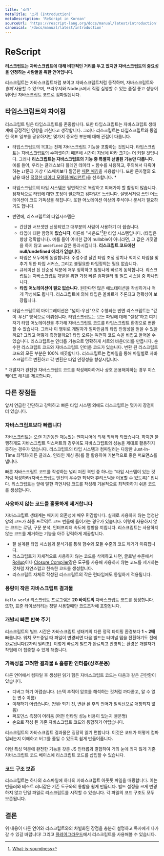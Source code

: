 ```yaml
---
title: '소개'
metaTitle: '소개 (Introduction)'
metaDescription: 'ReScript in Korean'
sourceUrl: 'https://rescript-lang.org/docs/manual/latest/introduction'
canonical: '/docs/manual/latest/introduction'
---
```


# ReScript

**리스크립트는 자바스크립트에 대해 비판적인 거리를 두고 있지만 자바스크립트의 중요성을 인정하는 사람들을 위한 언어입니다**.

리스크립트는 자바스크립트처럼 보이고 자바스크립트처럼 동작하며, 자바스크립트와 _함께_ 사용할 수 있으며, 브라우저와 Node.js에서 직접 실행할 수 있는 품질 좋고 성능이 뛰어난 자바스크립트 코드로 컴파일됩니다.

## 타입스크립트와 차이점

리스크립트 팀은 타입스크립트를 존중합니다. 또한 타입스크립트는 자바스크립트 생태계에 긍정적인 영향을 끼친다고 생각합니다. 그러나 리스크립트는 타입스크립트와 동일한 목표 일부를 공유하지만 몇가지 중요한 부분에 대해 관점이 다릅니다.

- 타입스크립트의 목표는 전체 자바스크립트 기능을 포함하는 것입니다. 타입스크립트는 자바스크립트의 수퍼셋이기 때문에 시간이 지남에 따라 크기는 더 커질 것입니다. 그러나 **리스크립트는 자바스크립트의 기능 중 특별히 선별된 기능만 다룹니다**. 예를 들어, 우리는 클래스보다 플레인 데이터 + 함수를 사용하고, 주의해서 다뤄야하는 `if`문과 가상 디스패치보다 깔끔한 [패턴 매칭](pattern-matching-destructuring.md)을 사용합니다. 또한 문자열의 오남용 대신 [적절한 데이터 모델링(배리언트)](variant.md)을 선호합니다. \*

- 타입스크립트의 타입 시스템은 필연적으로 복잡하고 피해가야 할 함정이 많습니다. 잠재적으로 타입에 대한 조정이 필요하고 컴파일은 느립니다. 설명서처럼 쓰인 어노테이션이 코드 가독성을 해칩니다. 또한 어노테이션 이상의 주석이나 문서가 필요하기도 합니다.
- 반면에, 리스크립트의 타입시스템은

  - 간단한 서브셋만 선정되었고 대부분의 사람이 사용하기 더 쉽습니다.
  - 타입에 대한 함정이 **없습니다**, 이른바 "사운드"[^1]한 타입 시스템입니다. (타입은 항상 정확합니다). 예를 들어 어떠한 값이 nullable이 아니라면, 그 값은 거짓말을 하지 않고 `undefined` 값은 통과시킵니다. **리스크립트 코드에선 null/undefined 에러가 없습니다**.
  - 타입은 모두에게 동일합니다. 주렁주렁 달린 타입 조정 장치나 억지로 타입을 맞추기 위한 타입 서커스, 그리고 불필요한 타입정의는 필요 없습니다.
  - 큐레이션 된 단순성 덕분에 매우 정확하고 엄청나게 빠르게 동작합니다. 리스크립트는 자바스크립트 개발을 위한 가장 빠른 컴파일러 및 빌드 시스템 중 하나입니다.
  - **타입 어노테이션이 필요 없습니다**. 원한다면 많은 에노테이션을 작성하거나 적게 작성해도 됩니다. 리스크립트에 의해 타입은 올바르게 추론되고 정확성이 보장됩니다.

- 타입스크립트의 마이그레이션은 "넓이-우선"으로 수행되는 반면 리스크립트는 "깊이-우선" 방식으로 이뤄집니다. 타입스크립트는 모든 파일에 대해 "설정"하고 여기저기 타입 어노테이션을 추가해 자바스크립트 코드를 타입스크립트 환경으로 변환할 수 있습니다. 그러나 이 행위로 개발자가 얼마만큼의 타입 안정성을 얻을 수 있을까요? 그리고 어떻게 측정할까요? 타입 오류는 여전히 코드 속을 비집고 들어올 수 있습니다. 리스크립트는 인터롭 기능으로 명확하게 서로의 바운더리를 만듭니다. 순수한 리스크립트 코드와 자바스크립트 인터롭 코드가 있습니다. 변환 된 리스크립트 코드의 모든 부분은 100% 깨끗합니다. 리스크립트는 컴파일을 통해 파일별로 자바스크립트로 변환하고 각 변환은 타입 안정성을 향상시킵니다.

\* 개발자가 완전한 자바스크립트 코드를 작성해야하거나 상호 운용해야하는 경우 이스케이프 해치를 제공합니다.

## 다른 장점들

앞서 언급한 간단하고 강력하고 빠른 타입 시스템 외에도 리스크립트는 몇가지 장점이 더 있습니다.

### 자바스크립트보다 빠릅니다

자바스크립트는 오랜 기간동안 재능있는 엔지니어에 의해 최적화 되었습니다. 하지만 불행하게도 자바스크립트 익스퍼트의 경우에도 자바스크립트의 성능을 제대로 활용하지 못하는 경우가 있습니다. 리스크립트의 타입 시스템과 컴파일러는 다양한 Just-In-Time 최적화(히든 클래스, 인라인 캐싱 등)를 잘 활용하여 기본적으로 좋은 퍼포먼스를 냅니다.

빠른 자바스크립트 코드를 작성하는 널리 퍼진 격언 중 하나는 "타입 시스템이 있는 것처럼 작성하라(자바스크립트 엔진의 우수한 최적화 휴리스틱을 이용할 수 있도록)" 입니다. 리스크립트는 앞에 말한 격언처럼 코드를 작성해 기본적으로 최적화하기 쉬운 코드를 생성합니다.

### 사용하지 않는 코드를 훌륭하게 제거합니다

자바스크립트 생태계는 패키지 의존성에 매우 민감합니다. 실제로 사용하지 않는 엄청난 양의 코드가 최종 프로덕트 코드 번들에 들어가는 경우가 있습니다. 이렇게 사용하지 않는 코드는 로딩, 구문 분석, 인터프리터 속도에 영향을 끼칩니다. 리스크립트는 사용하지 않는 코드를 제거하는 기능을 아주 강력하게 제공합니다.

- 잘 설계된 타입 시스템과 분석기를 통해 함수와 모듈 수준의 코드 제거가 이뤄집니다.
- 리스크립트가 자체적으로 사용하지 않는 코드를 삭제하고 나면, 글로벌 수준에서 [Rollup](https://github.com/rollup/rollup)이나 [Closure Compiler](https://developers.google.com/closure/compiler/)같은 도구를 사용해 사용하지 않는 코드를 제거하는 것처럼 자연스럽고 친숙한 코드를 생성합니다.
- 리스크립트 자체로 작성된 리스크립트의 작은 런타임에도 동일하게 적용됩니다.

### 용량이 작은 자바스크립트 결과물

`Hello world` 리스크립트 프로그램은 **20 바이트의** 자바스크립트 코드를 생성합니다. 또한, 표준 라이브러리는 정말 사용할때만 코드조각에 포함됩니다.

### 개발시 빠른 반복 주기

리스크립트의 빌드 시간은 자바스크립트 생태계의 다른 정적 타이핑 환경보다 **1 ~ 2배**빠릅니다. 워치 모드중일 때 파일이 변경되면 다음 빌드는 터미널 탭을 전환하기도 전에 완료됩니다(2자리 밀리초). 이렇게 빠르게 빌드가 완료되고 반영되는 환경은 개발자가 작업에 더 집중할 수 있게 해줍니다.

### 가독성을 고려한 결과물 & 훌륭햔 인터롭(상호운용)

다른 언어에서 컴파일 후 생성된 읽기 힘든 자바스크립트 코드는 다음과 같은 곤란함이 있습니다.

- 디버그 하기 어렵습니다. (스택 추적이 암호를 해석하는 것처럼 까다롭고, 알 수 없는 변수 이름)
- 이해하기 어렵습니다. (변환 되기 전, 변환 된 후의 언어가 일직선으로 매칭되지 않음)
- 퍼포먼스 측정이 어려움 (어떤 런타임 성능 비용이 있는지 불분명)
- 손으로 작성 된 기존 자바스크립트 코드와 통합하기 어렵습니다.

리스크립트의 자바스크립트 결과물은 굉장히 읽기 편합니다. 이것은 코드가 어떻게 컴파일되는지 이해하고 버그를 줄일 수 있도록 쉽게 만들어줍니다.

이런 특성 덕분에 완전한 기능을 갖춘 JS 인터롭과 결합하여 거의 눈에 띄지 않게 기존 자바스크립트 코드 베이스에 리스크립트 코드를 삽입할 수 있습니다.

### 코드 구조 보존

리스크립트는 하나의 소스파일에 하나의 자바스크립트 아웃풋 파일을 매핑합니다. 이는 번들러와 테스트 러너같은 기존 도구와의 통합을 쉽게 만듭니다. 빌드 설정을 크게 변경하지 않고 단일 파일로 리스크립트를 시작할 수 있습니다. 각 파일의 코드 구조도 모두 보존됩니다.

## 결론

위 내용이 다른 언어와 리스크립트와의 차별화된 장점을 충분히 설명하고 독자에게 다가갈 수 있길 바랍니다! 그리고 [플레이그라운드](https://rescript-lang.org/try)에서 리스크립트를 사용해볼 수 있습니다.

[^1]: [What-is-soundness](https://dart.dev/guides/language/type-system#what-is-soundness)
